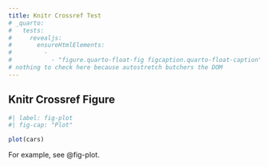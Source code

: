 ```yaml
---
title: Knitr Crossref Test
# _quarto:
#   tests:
#     revealjs:
#       ensureHtmlElements:
#         - 
#           - "figure.quarto-float-fig figcaption.quarto-float-caption"
# nothing to check here because autostretch butchers the DOM
---
```


## Knitr Crossref Figure

```r
#| label: fig-plot
#| fig-cap: "Plot"

plot(cars)
```

For example, see @fig-plot.